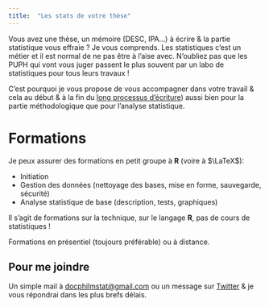 ```yaml
---
title:  "Les stats de votre thèse"
---
```


Vous avez une thèse, un mémoire (DESC, IPA...) à écrire & la partie statistique vous effraie ? Je vous comprends. Les statistiques c'est un métier et il est normal de ne pas être à l'aise avec. N'oubliez pas que les PUPH qui vont vous juger passent le plus souvent par un labo de statistiques pour tous leurs travaux !
 
 
C'est pourquoi je vous propose de vous accompagner dans votre travail & cela au début & à la fin du [long processus d'écriture](chronologie.html))  aussi bien pour la partie méthodologique que pour l'analyse statistique.




# Formations

Je peux assurer des formations en petit groupe à **R** (voire à $\LaTeX$):

- Initiation
- Gestion des données (nettoyage des bases, mise en forme, sauvegarde, sécurité)
- Analyse statistique de base (description, tests, graphiques) 

:::{callout-tip}
Il s'agit de formations sur la technique, sur le langage **R**, pas de cours de statistiques !
:::

Formations en présentiel (toujours préférable) ou à distance.

:::{.callout-tip}
## Pour me joindre

Un simple mail à <a href="mailto:docphilmstat@gmail.com">docphilmstat@gmail.com</a> ou un message sur [Twitter](https://twitter.com/PhiippeMICHEL) & je vous répondrai dans les plus brefs délais.
:::




